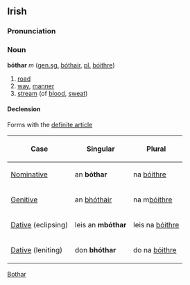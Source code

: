 ==Irish==
===Pronunciation===
{{IPA|[&#712;bo&#720;h&#601;r]}}
===Noun===
'''bóthar''' ''m'' ([[genitive|gen.]][[singular|sg.]] [[bóthair]], [[plural|pl.]] [[bóithre]])
#[[road]]
#[[way]], [[manner]]
#[[stream]] (of [[blood]], [[sweat]])

====Declension====
Forms with the [[definite article]]
{|border="1" cellpadding="2"
!Case
!Singular
!Plural
|-
| [[Nominative]]
| an '''bóthar'''
| na [[bóithre]]
|-
| [[Genitive]]
| an [[bóthair|bhóthair]]
| na m[[bóithre]]
|-
| [[Dative]] (eclipsing)
| leis an '''mbóthar'''
| leis na [[bóithre]]
|-
| [[Dative]] (leniting)
| don '''bhóthar'''
| do na [[bóithre]]
|}

[[Category:Irish language|Bothar]]